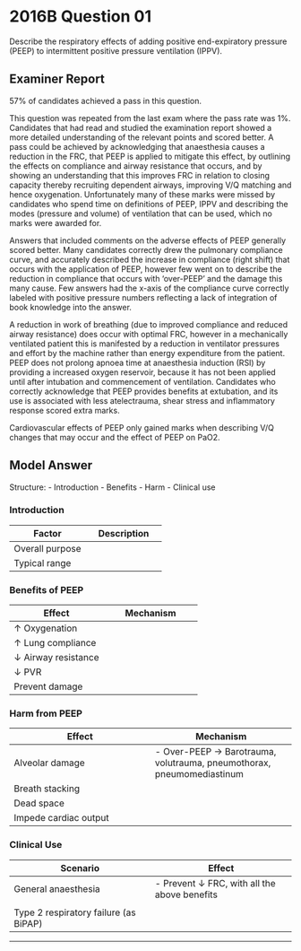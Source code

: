 # 2016B Question 01 


Describe the respiratory effects of adding positive end-expiratory pressure (PEEP) to intermittent positive pressure ventilation (IPPV).


## Examiner Report

57% of candidates achieved a pass in this question.


This question was repeated from the last exam where the pass rate was 1%. Candidates that had read and studied the examination report showed a more detailed understanding of the relevant points and scored better. A pass could be achieved by acknowledging that anaesthesia causes a reduction in the FRC, that PEEP is applied to mitigate this effect, by outlining the effects on compliance and airway resistance that occurs, and by showing an understanding that this improves FRC in relation to closing capacity thereby recruiting dependent airways, improving V/Q matching and hence oxygenation. Unfortunately many of these marks were missed by candidates who spend time on definitions of PEEP, IPPV and describing the modes (pressure and volume) of ventilation that can be used, which no marks were awarded for.


Answers that included comments on the adverse effects of PEEP generally scored better. Many candidates correctly drew the pulmonary compliance curve, and accurately described the increase in compliance (right shift) that occurs with the application of PEEP, however few went on to describe the reduction in compliance that occurs with 'over-PEEP’ and the damage this many cause. Few answers had the x-axis of the compliance curve correctly labeled with positive pressure numbers reflecting a lack of integration of book knowledge into the answer.


A reduction in work of breathing (due to improved compliance and reduced airway resistance) does occur with optimal FRC, however in a mechanically ventilated patient this is manifested by a reduction in ventilator pressures and effort by the machine rather than energy expenditure from the patient. PEEP does not prolong apnoea time at anaesthesia induction (RSI) by providing a increased oxygen reservoir, because it has not been applied until after intubation and commencement of ventilation. Candidates who correctly acknowledge that PEEP provides benefits at extubation, and its use is associated with less atelectrauma, shear stress and inflammatory response scored extra marks.


Cardiovascular effects of PEEP only gained marks when describing V/Q changes that may occur and the effect of PEEP on PaO2.

## Model Answer

Structure:
- Introduction
- Benefits
- Harm
- Clinical use

### Introduction


|Factor|Description|
| -- | -- |
|Overall purpose|<p>- Counteract the fall in FRC that occurs with anaesthesia</p><p>- Prevent collapse of small airways and alveoli</p><p>&emsp;- Especially dependent regions</p><p>&emsp;- Especially at extubation</p><p>&emsp;- Note recruitment manoeuvres are required to re-open collapsed areas</p>|
|Typical range|<p>- 5-15cmH~2~O</p>|

### Benefits of PEEP


|Effect|Mechanism|
| -- | -- |
|↑ Oxygenation|<p>- ↑ Lung volume → ↑ Alveolar surface area → ↑ Gas exchange</p><p>- Prevent collapse → ↓ Shunt→↑ PaO~2~ → ↑ DO~2~</p>|
|↑ Lung compliance|<p>- ↑ Static compliance: Due to ↑ lung volume → ↑ Alveolar Radius</p><p>- ↑ Dynamic compliance: Due to prevention of small airway and alveolar collapse</p><p>&emsp;→ ↓ Airway pressure, ↓ damage</p><p><img src="/resources/lung-pressure-volume.svg"></p>|
|↓ Airway resistance|<p>- Laminar flow: $Resistance = {8 \times length \times viscosity \over \pi \times radius^4}$</p><p>- Turbulent flow: $P1-P2 \propto length \times {density \over radius^5}$</p><p>- PEEP → ↑ Lung volume → ↑ Airway radius → ↓ Resistance</p><p>- Radius is the major factor, since power 4 or 5</p><p>&emsp;→ ↓ Airway pressure, ↓ damage</p><p><img src="/resources/lungvol-vs-airway-resistance.svg"></p>|
|↓ PVR|<p>- Low volume: Compress extra-alveolar vessels</p><p>- High volume: Compress alveolar vessels</p><p>&emsp;→ PVR minimized at natural FRC</p><p><img src="/resources/lungvol-vs-pvr.svg"></p>|
|Prevent damage|<p>- ↓ Alveolar collapse, ↓ atelectrauma</p><p>&emsp;→ ↓ Shear stress</p><p>&emsp;→ ↓ Inflammation</p>|


### Harm from PEEP


|Effect|Mechanism|
| -- | -- |
|Alveolar damage|- Over-PEEP → Barotrauma, volutrauma, pneumothorax, pneumomediastinum|
|Breath stacking|<p>- ↓ Expiration rate → Stacking → Trauma</p><p>- Higher risk if asthma, COPD</p>|
|Dead space|<p>- ↑ Alveolar pressure → ↑ West zone 1</p>|
|Impede cardiac output|<p>- ↑ Intrathoracic pressure → Obstruction to venous return</p><p>- Higher risk if hypovolaemia</p>|

### Clinical Use


|Scenario|Effect|
| -- | -- |
|General anaesthesia|- Prevent ↓ FRC, with all the above benefits|
|<p>Acute cardiogenic pulmonary oedema</p><p>(as CPAP)</p>|<p>- Obstruction of venous return → Normalization of preload</p><p>- ↓ Transmural pressure- > ↓ Afterload</p><p>- Move alveolar water into interstitium</p><p>- Increases lymphatic drainage</p><p>- (No effect on total lung water)</p>|
|Type 2 respiratory failure (as BiPAP)|<p>- Splints airways during expiration → Shift equal pressure point proximally → ↓ Airway collapse → ↓ Obstruction</p>|

--- 

